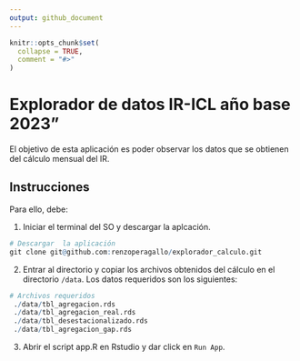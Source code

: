 ```yaml
---
output: github_document
---
```


<!-- README.md is generated from README.Rmd. Please edit that file -->

```r
knitr::opts_chunk$set(
  collapse = TRUE,
  comment = "#>"
)
```

# Explorador de datos IR-ICL año base 2023"

<!-- badges: start -->
<!-- badges: end -->

El objetivo de esta aplicación es poder observar los datos que se obtienen del cálculo mensual del IR. 

## Instrucciones

Para ello, debe: 

1. Iniciar el terminal del SO y descargar la aplcación.

```r
# Descargar  la aplicación
git clone git@github.com:renzoperagallo/explorador_calculo.git
```

2. Entrar al directorio y copiar los archivos obtenidos del cálculo en el directorio `/data`. Los datos requeridos son los siguientes: 

```r
# Archivos requeridos
 ./data/tbl_agregacion.rds
 ./data/tbl_agregacion_real.rds
 ./data/tbl_desestacionalizado.rds
 ./data/tbl_agregacion_gap.rds
```

3. Abrir el script app.R en Rstudio y dar click en `Run App`.

